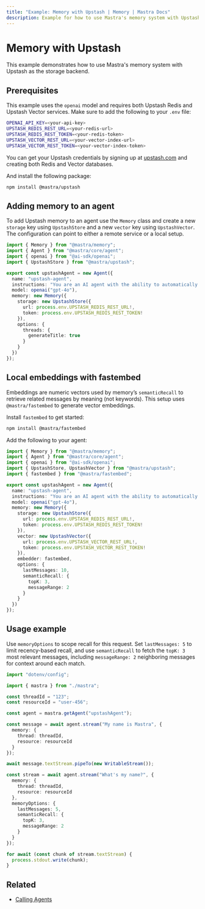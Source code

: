 ```yaml
---
title: "Example: Memory with Upstash | Memory | Mastra Docs"
description: Example for how to use Mastra's memory system with Upstash Redis storage and vector capabilities.
---
```


# Memory with Upstash

This example demonstrates how to use Mastra's memory system with Upstash as the storage backend.

## Prerequisites

This example uses the `openai` model and requires both Upstash Redis and Upstash Vector services. Make sure to add the following to your `.env` file:

```bash filename=".env" copy
OPENAI_API_KEY=<your-api-key>
UPSTASH_REDIS_REST_URL=<your-redis-url>
UPSTASH_REDIS_REST_TOKEN=<your-redis-token>
UPSTASH_VECTOR_REST_URL=<your-vector-index-url>
UPSTASH_VECTOR_REST_TOKEN=<your-vector-index-token>
```

You can get your Upstash credentials by signing up at [upstash.com](https://upstash.com) and creating both Redis and Vector databases.

And install the following package:

```bash copy
npm install @mastra/upstash
```

## Adding memory to an agent

To add Upstash memory to an agent use the `Memory` class and create a new `storage` key using `UpstashStore` and a new `vector` key using `UpstashVector`. The configuration can point to either a remote service or a local setup.

```typescript filename="src/mastra/agents/example-upstash-agent.ts" showLineNumbers copy
import { Memory } from "@mastra/memory";
import { Agent } from "@mastra/core/agent";
import { openai } from "@ai-sdk/openai";
import { UpstashStore } from "@mastra/upstash";

export const upstashAgent = new Agent({
  name: "upstash-agent",
  instructions: "You are an AI agent with the ability to automatically recall memories from previous interactions.",
  model: openai("gpt-4o"),
  memory: new Memory({
    storage: new UpstashStore({
      url: process.env.UPSTASH_REDIS_REST_URL!,
      token: process.env.UPSTASH_REDIS_REST_TOKEN!
    }),
    options: {
      threads: {
        generateTitle: true
      }
    }
  })
});
```


## Local embeddings with fastembed

Embeddings are numeric vectors used by memory’s `semanticRecall` to retrieve related messages by meaning (not keywords). This setup uses `@mastra/fastembed` to generate vector embeddings.

Install `fastembed` to get started:

```bash copy
npm install @mastra/fastembed
```

Add the following to your agent:

```typescript filename="src/mastra/agents/example-upstash-agent.ts" showLineNumbers copy
import { Memory } from "@mastra/memory";
import { Agent } from "@mastra/core/agent";
import { openai } from "@ai-sdk/openai";
import { UpstashStore, UpstashVector } from "@mastra/upstash";
import { fastembed } from "@mastra/fastembed";

export const upstashAgent = new Agent({
  name: "upstash-agent",
  instructions: "You are an AI agent with the ability to automatically recall memories from previous interactions.",
  model: openai("gpt-4o"),
  memory: new Memory({
    storage: new UpstashStore({
      url: process.env.UPSTASH_REDIS_REST_URL!,
      token: process.env.UPSTASH_REDIS_REST_TOKEN!
    }),
    vector: new UpstashVector({
      url: process.env.UPSTASH_VECTOR_REST_URL!,
      token: process.env.UPSTASH_VECTOR_REST_TOKEN!
    }),
    embedder: fastembed,
    options: {
      lastMessages: 10,
      semanticRecall: {
        topK: 3,
        messageRange: 2
      }
    }
  })
});
```

## Usage example

Use `memoryOptions` to scope recall for this request. Set `lastMessages: 5` to limit recency-based recall, and use `semanticRecall` to fetch the `topK: 3` most relevant messages, including `messageRange: 2` neighboring messages for context around each match.

```typescript filename="src/test-upstash-agent.ts" showLineNumbers copy
import "dotenv/config";

import { mastra } from "./mastra";

const threadId = "123";
const resourceId = "user-456";

const agent = mastra.getAgent("upstashAgent");

const message = await agent.stream("My name is Mastra", {
  memory: {
    thread: threadId,
    resource: resourceId
  }
});

await message.textStream.pipeTo(new WritableStream());

const stream = await agent.stream("What's my name?", {
  memory: {
    thread: threadId,
    resource: resourceId
  },
  memoryOptions: {
    lastMessages: 5,
    semanticRecall: {
      topK: 3,
      messageRange: 2
    }
  }
});

for await (const chunk of stream.textStream) {
  process.stdout.write(chunk);
}
```

## Related

- [Calling Agents](../agents/calling-agents.mdx)
